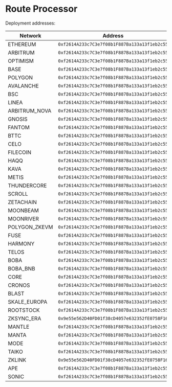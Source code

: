 # Route Processor

Deployment addresses:

| Network          | Address                                      |
|-------------------|---------------------------------------------|
| ETHEREUM         | `0xf2614A233c7C3e7f08b1F887Ba133a13f1eb2c55` |
| ARBITRUM         | `0xf2614A233c7C3e7f08b1F887Ba133a13f1eb2c55` |
| OPTIMISM         | `0xf2614A233c7C3e7f08b1F887Ba133a13f1eb2c55` |
| BASE             | `0xf2614A233c7C3e7f08b1F887Ba133a13f1eb2c55` |
| POLYGON          | `0xf2614A233c7C3e7f08b1F887Ba133a13f1eb2c55` |
| AVALANCHE        | `0xf2614A233c7C3e7f08b1F887Ba133a13f1eb2c55` |
| BSC              | `0xf2614A233c7C3e7f08b1F887Ba133a13f1eb2c55` |
| LINEA            | `0xf2614A233c7C3e7f08b1F887Ba133a13f1eb2c55` |
| ARBITRUM_NOVA    | `0xf2614A233c7C3e7f08b1F887Ba133a13f1eb2c55` |
| GNOSIS           | `0xf2614A233c7C3e7f08b1F887Ba133a13f1eb2c55` |
| FANTOM           | `0xf2614A233c7C3e7f08b1F887Ba133a13f1eb2c55` |
| BTTC             | `0xf2614A233c7C3e7f08b1F887Ba133a13f1eb2c55` |
| CELO             | `0xf2614A233c7C3e7f08b1F887Ba133a13f1eb2c55` |
| FILECOIN         | `0xf2614A233c7C3e7f08b1F887Ba133a13f1eb2c55` |
| HAQQ             | `0xf2614A233c7C3e7f08b1F887Ba133a13f1eb2c55` |
| KAVA             | `0xf2614A233c7C3e7f08b1F887Ba133a13f1eb2c55` |
| METIS            | `0xf2614A233c7C3e7f08b1F887Ba133a13f1eb2c55` |
| THUNDERCORE      | `0xf2614A233c7C3e7f08b1F887Ba133a13f1eb2c55` |
| SCROLL           | `0xf2614A233c7C3e7f08b1F887Ba133a13f1eb2c55` |
| ZETACHAIN        | `0xf2614A233c7C3e7f08b1F887Ba133a13f1eb2c55` |
| MOONBEAM         | `0xf2614A233c7C3e7f08b1F887Ba133a13f1eb2c55` |
| MOONRIVER        | `0xf2614A233c7C3e7f08b1F887Ba133a13f1eb2c55` |
| POLYGON_ZKEVM    | `0xf2614A233c7C3e7f08b1F887Ba133a13f1eb2c55` |
| FUSE             | `0xf2614A233c7C3e7f08b1F887Ba133a13f1eb2c55` |
| HARMONY          | `0xf2614A233c7C3e7f08b1F887Ba133a13f1eb2c55` |
| TELOS            | `0xf2614A233c7C3e7f08b1F887Ba133a13f1eb2c55` |
| BOBA             | `0xf2614A233c7C3e7f08b1F887Ba133a13f1eb2c55` |
| BOBA_BNB         | `0xf2614A233c7C3e7f08b1F887Ba133a13f1eb2c55` |
| CORE             | `0xf2614A233c7C3e7f08b1F887Ba133a13f1eb2c55` |
| CRONOS           | `0xf2614A233c7C3e7f08b1F887Ba133a13f1eb2c55` |
| BLAST            | `0xf2614A233c7C3e7f08b1F887Ba133a13f1eb2c55` |
| SKALE_EUROPA     | `0xf2614A233c7C3e7f08b1F887Ba133a13f1eb2c55` |
| ROOTSTOCK        | `0xf2614A233c7C3e7f08b1F887Ba133a13f1eb2c55` |
| ZKSYNC_ERA       | `0x9e55e562D40FD01f38cD4057e632352fE0758F16` |
| MANTLE           | `0xf2614A233c7C3e7f08b1F887Ba133a13f1eb2c55` |
| MANTA            | `0xf2614A233c7C3e7f08b1F887Ba133a13f1eb2c55` |
| MODE             | `0xf2614A233c7C3e7f08b1F887Ba133a13f1eb2c55` |
| TAIKO            | `0xf2614A233c7C3e7f08b1F887Ba133a13f1eb2c55` |
| ZKLINK           | `0x9e55e562D40FD01f38cD4057e632352fE0758F16` |
| APE              | `0xf2614A233c7C3e7f08b1F887Ba133a13f1eb2c55` |
| SONIC            | `0xf2614A233c7C3e7f08b1F887Ba133a13f1eb2c55` |
